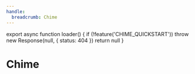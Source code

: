 ```yaml
---
handle:
  breadcrumb: Chime
---
```



export async function loader() {
  if (!feature('CHIME_QUICKSTART')) throw new Response(null, { status: 404 })
  return null
}

# Chime
